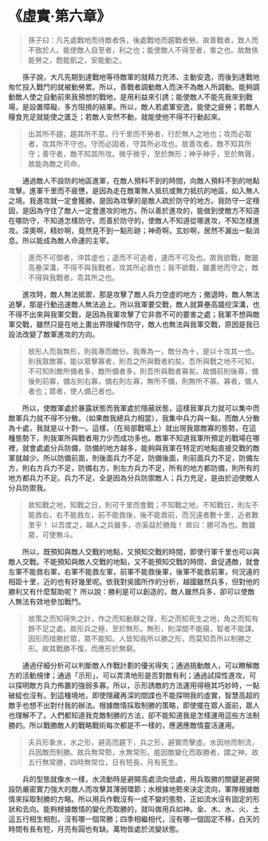 # 《虛實·第六章》

> 孫子曰：凡先處戰地而待敵者佚，後處戰地而趨戰者勞。故善戰者，致人而不致於人。能使敵人自至者，利之也；能使敵人不得至者，害之也。故敵佚能勞之，飽能飢之，安能動之。

&emsp;&emsp;孫子說，大凡先期到達戰地等待敵軍的就精力充沛、主動安逸，而後到達戰地匆忙投入戰鬥的就被動勞累。所以，善戰者調動敵人而決不為敵人所調動。能夠調動敵人使之自動前來我預想的戰地，是用利益來引誘；能使敵人不能先我來到戰場，是設置障礙、多方阻撓的結果。所以，敵人若處軍安逸，能使之疲勞；若敵人糧食充足就能使之匱乏；若敵人安然不動，就能使他不得不行動起來。

> 出其所不趨，趨其所不意。行千里而不勞者，行於無人之地也；攻而必取者，攻其所不守也。守而必固者，守其所必攻也。故善攻者，敵不知其所守；善守者，敵不知其所攻。微乎微乎，至於無形；神乎神乎，至於無聲，故能為敵之司命。

&emsp;&emsp;通過敵人不設防的地區進軍，在敵人預料不到的時間，向敵人預料不到的地點攻擊。進軍千里而不疲憊，是因為走在敵軍無人抵抗或無力抵抗的地區，如入無人之境。我進攻就一定會獲勝，是因為攻擊的是敵人疏於防守的地方。我防守一定穩固，是因為守住了敵人一定會進攻的地方。所以善於進攻的，能做到使敵方不知道在哪防守，不知道怎樣防守。而善於防守的，使敵人不知道從哪進攻，不知怎樣進攻。深奧啊，精妙啊，竟然見不到一點形跡；神奇啊，玄妙啊，居然不漏出一點消息。所以能成為敵人命運的主宰。

> 進而不可御者，沖其虛也；退而不可追者，速而不可及也。故我欲戰，敵雖高壘深溝，不得不與我戰者，攻其所必救也；我不欲戰，雖畫地而守之，敵不得與我戰者，乖其所之也。

&emsp;&emsp;進攻時，敵人無法抵禦，那是攻擊了敵人兵力空虛的地方；撤退時，敵人無法追擊，那是行動迅速敵人無法追上。所以我軍要交戰，敵人就算壘高牆挖深溝，也不得不出來與我軍交戰，是因為我軍攻擊了它非救不可的要害之處；我軍不想與敵軍交戰，雖然只是在地上畫出界限權作防守，敵人也無法與我軍交戰，原因是我已設法改變了敵軍進攻的方向。

> 故形人而我無形，則我專而敵分。我專為一，敵分為十，是以十攻其一也。則我眾敵寡，能以眾擊寡者，則吾之所與戰者約矣。吾所與戰之地不可知，不可知則敵所備者多，敵所備者多，則吾所與戰者寡矣。故備前則後寡，備後則前寡，備左則右寡，備右則左寡，無所不備，則無所不寡。寡者，備人者也；眾者，使人備己者也。

&emsp;&emsp;所以，使敵軍處於暴露狀態而我軍處於隱蔽狀態，這樣我軍兵力就可以集中而敵軍兵力就不得不分散。（如果敵我總兵力相當），我集中兵力與一點，而敵人分散為十處，我就是以十對一。這樣，（在局部戰場上）就出現我眾敵寡的態勢，在這種態勢下，則我軍所與戰者用力少而成功多也。敵軍不知道我軍所預定的戰場在哪裡，就會處處分兵防備，防備的地方越多，能夠與我軍在特定的地點直接交戰的敵軍就越少。所以防備前面，則後面兵力不足，防備後面，則前面兵力不足，防備左方，則右方兵力不足，防備右方，則左方兵力不足，所有的地方都防備，則所有的地方都兵力不足。兵力不足，全是因為分兵防禦敵人；兵力充足，是由於迫使敵人分兵防禦我。

> 故知戰之地，知戰之日，則可千里而會戰；不知戰之地，不知戰日，則左不能救右，右不能救左，前不能救後，後不能救前，而況遠者數十里，近者數里乎！ 以吾度之，越人之兵雖多，亦奚益於勝哉！ 故曰：勝可為也。敵雖眾，可使無斗。

&emsp;&emsp;所以，既預知與敵人交戰的地點，又預知交戰的時間，即使行軍千里也可以與敵人交戰。不能預知與敵人交戰的地點，又不能預知交戰的時間，倉促遇敵，就會左軍不能救右軍，右軍不能救左軍，前軍不能救後軍，後軍不能救前軍，何況遠的相距十里，近的也有好幾里呢。依我對吳國所作的分析，越國雖然兵多，但對他的勝利又有什麼幫助呢？ 所以說：勝利是可以創造的，敵人雖然兵多，卻可以使敵人無法有效地參加戰鬥。

> 故策之而知得失之計，作之而知動靜之理，形之而知死生之地，角之而知有餘不足之處。故形兵之極，至於無形。無形，則深間不能窺，智者不能謀。因形而措勝於眾，眾不能知。人皆知我所以勝之形，而莫知吾所以制勝之形。故其戰勝不復，而應形於無窮。

&emsp;&emsp;通過仔細分析可以判斷敵人作戰計劃的優劣得失；通過挑動敵人，可以瞭解敵方的活動規律；通過「示形」，可以弄清地形是否對敵有利；通過試探性進攻，可以探明敵方兵力佈置的強弱多寡。所以，示形誘敵的方法運用得極其巧妙時，一點破綻也沒有。到這種境地，即使隱藏再深的間諜也不能探明我的虛實，智慧高超的敵手也想不出對付我的辦法。根據敵情採取制勝的策略，即使擺在眾人面前，眾人也理解不了。人們都知道我克敵制勝的方法，卻不能知道我是怎樣運用這些方法制勝的。所以戰勝敵人的戰略戰術每次都是不一樣的，應適應敵情靈活運用。

> 夫兵形象水，水之形，避高而趨下，兵之形，避實而擊虛。水因地而制流，兵因敵而制勝。故兵無常勢，水無常形。能因敵變化而取勝者，謂之神。故五行無常勝，四時無常位，日有短長，月有死生。

&emsp;&emsp;兵的型態就像水一樣，水流動時是避開高處流向低處，用兵取勝的關鍵是避開設防嚴密實力強大的敵人而攻擊其薄弱環節；水根據地勢來決定流向，軍隊根據敵情來採取制勝的方略。所以用兵作戰沒有一成不變的態勢，正如流水沒有固定的形狀和去向。能夠根據敵情的變化而取勝的，就叫做用兵如神。金、木、水、火、土這五行相生相剋，沒有哪一個常勝；四季相繼相代，沒有哪一個固定不移，白天的時間有長有短，月亮有圓也有缺。萬物皆處於流變狀態。
